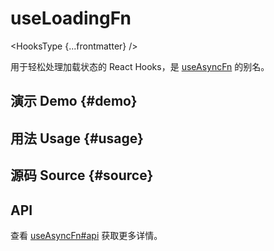# useLoadingFn


<HooksType {...frontmatter} />

用于轻松处理加载状态的 React Hooks，是 [useAsyncFn](/reference/use-async-fn) 的别名。

## 演示 Demo \{#demo}


<App />

## 用法 Usage \{#usage}



## 源码 Source \{#source}


<Source />

## API

查看 [useAsyncFn#api](/reference/use-async-fn/#api) 获取更多详情。
